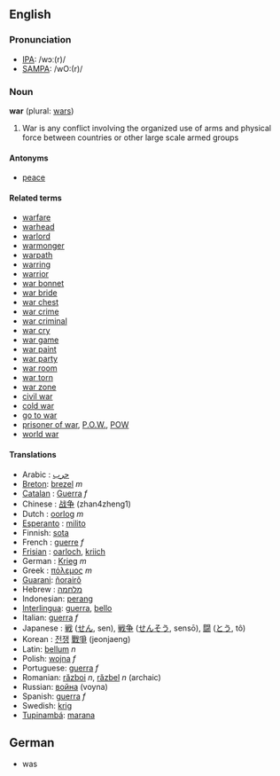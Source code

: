==English==

===Pronunciation===
*[[w:IPA|IPA]]: /wɔː(r)/
*[[w:SAMPA|SAMPA]]: /wO:(r)/

===Noun===
'''war''' (plural: [[wars]])

#War is any conflict involving the organized use of arms and physical force between countries or other large scale armed groups

====Antonyms====
*[[peace]]

====Related terms====
*[[warfare]]
*[[warhead]]
*[[warlord]]
*[[warmonger]]
*[[warpath]]
*[[warring]]
*[[warrior]]
*[[war bonnet]]
*[[war bride]]
*[[war chest]]
*[[war crime]]
*[[war criminal]]
*[[war cry]]
*[[war game]]
*[[war paint]]
*[[war party]]
*[[war room]]
*[[war torn]]
*[[war zone]]
*[[civil war]]
*[[cold war]]
*[[go to war]]
*[[prisoner of war]], [[P.O.W.]], [[POW]]
*[[world war]]

====Translations====
*Arabic : [[حرب]]
*[[Breton]]: [[brezel]] ''m''
*[[Catalan]] : [[Guerra]] ''f''
*Chinese : [[战争]] (zhan4zheng1)
*Dutch : [[oorlog]] ''m''
*[[Esperanto]] : [[milito]]
*Finnish: [[sota]]
*French : [[guerre]] ''f''
*[[Frisian]] : [[oarloch]], [[kriich]]
*German : [[Krieg]] ''m''
*Greek : [[πόλεμος]] ''m''
*[[Guarani]]: [[ñorairõ]]
*Hebrew : [[מלחמה]]
*Indonesian: [[perang]]
*[[Interlingua]]: [[guerra]], [[bello]]
*Italian: [[guerra]] ''f''
*Japanese : [[戦]] ([[せん]], sen), [[戦争]] ([[せんそう]], sensō), [[闘]] ([[とう]], tô)
*Korean : [[전쟁]] [[戰爭]] (jeonjaeng)
*Latin: [[bellum]] ''n''
*Polish: [[wojna]] ''f''
*Portuguese: [[guerra]] ''f''
*Romanian: [[război]] ''n'', [[răzbel]] ''n'' (archaic)
*Russian: [[война]] (voyna)
*Spanish: [[guerra]] ''f''
*Swedish: [[krig]]
*[[Tupinambá]]: [[marana]]

==German==
* was